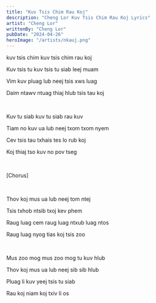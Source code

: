 ```yaml
---
title: "Kuv Tsis Chim Rau Koj"
description: "Cheng Lor Kuv Tsis Chim Rau Koj Lyrics"
artist: "Cheng Lor"
writtenBy: "Cheng Lor"
pubDate: "2024-04-26"
heroImage: "/artists/nkauj.png"
---
```


kuv tsis chim kuv tsis chim rau koj

Kuv tsis tu kuv tsis tu siab leej muam

Vim kuv pluag lub neej tsis xws luag

Daim ntawv ntuag thiaj hlub tsis tau koj

<br />

Kuv tu siab kuv tu siab rau kuv

Tiam no kuv ua lub neej txom txom nyem

Cev tsis tau txhais tes lo rub koj

Koj thiaj tso kuv no pov tseg

<br />

[Chorus]

<br />

Thov koj mus ua lub neej tom ntej

Tsis txhob ntsib txoj kev phem

Raug luag cem raug luag ntxub luag ntos

Raug luag nyog tias koj tsis zoo

<br />

Mus zoo mog mus zoo mog tu kuv hlub

Thov koj mus ua lub neej sib sib hlub

Pluag li kuv yeej tsis tu siab

Rau koj niam koj txiv li os
